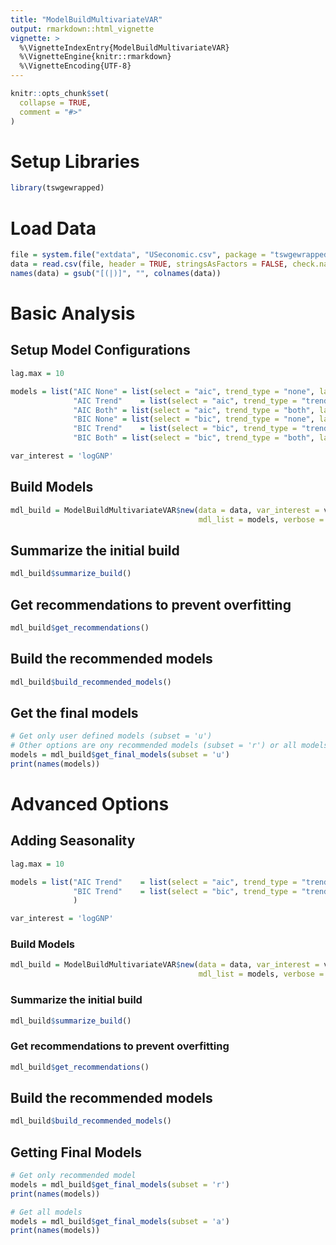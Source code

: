 ```yaml
---
title: "ModelBuildMultivariateVAR"
output: rmarkdown::html_vignette
vignette: >
  %\VignetteIndexEntry{ModelBuildMultivariateVAR}
  %\VignetteEngine{knitr::rmarkdown}
  %\VignetteEncoding{UTF-8}
---
```


```r
knitr::opts_chunk$set(
  collapse = TRUE,
  comment = "#>"
)
```

# Setup Libraries
```r
library(tswgewrapped)
```

# Load Data
```r
file = system.file("extdata", "USeconomic.csv", package = "tswgewrapped", mustWork = TRUE)
data = read.csv(file, header = TRUE, stringsAsFactors = FALSE, check.names = FALSE)
names(data) = gsub("[(|)]", "", colnames(data))
```
 

# Basic Analysis

## Setup Model Configurations

```r
lag.max = 10

models = list("AIC None" = list(select = "aic", trend_type = "none", lag.max = lag.max),
              "AIC Trend"    = list(select = "aic", trend_type = "trend", lag.max = lag.max),
              "AIC Both" = list(select = "aic", trend_type = "both", lag.max = lag.max),
              "BIC None" = list(select = "bic", trend_type = "none", lag.max = lag.max),
              "BIC Trend"    = list(select = "bic", trend_type = "trend", lag.max = lag.max),
              "BIC Both" = list(select = "bic", trend_type = "both", lag.max = lag.max))

var_interest = 'logGNP'
```

## Build Models
```r
mdl_build = ModelBuildMultivariateVAR$new(data = data, var_interest = var_interest,
                                          mdl_list = models, verbose = 1)
```

## Summarize the initial build
```r
mdl_build$summarize_build()
```

## Get recommendations to prevent overfitting
```r
mdl_build$get_recommendations()
```



## Build the recommended models
```r
mdl_build$build_recommended_models()
```

## Get the final models
```r
# Get only user defined models (subset = 'u')
# Other options are ony recommended models (subset = 'r') or all models (subset = 'a') 
models = mdl_build$get_final_models(subset = 'u')
print(names(models))
```


# Advanced Options

## Adding Seasonality

```r
lag.max = 10

models = list("AIC Trend"    = list(select = "aic", trend_type = "trend", season = 3, lag.max = lag.max),
              "BIC Trend"    = list(select = "bic", trend_type = "trend", season = 4, lag.max = lag.max)
              )

var_interest = 'logGNP'
```

### Build Models
```r
mdl_build = ModelBuildMultivariateVAR$new(data = data, var_interest = var_interest,
                                          mdl_list = models, verbose = 1)
```

### Summarize the initial build
```r
mdl_build$summarize_build()
```

### Get recommendations to prevent overfitting
```r
mdl_build$get_recommendations()
```

## Build the recommended models
```r
mdl_build$build_recommended_models()
```

## Getting Final Models

```r
# Get only recommended model
models = mdl_build$get_final_models(subset = 'r')
print(names(models))
```


```r
# Get all models
models = mdl_build$get_final_models(subset = 'a')
print(names(models))
```

